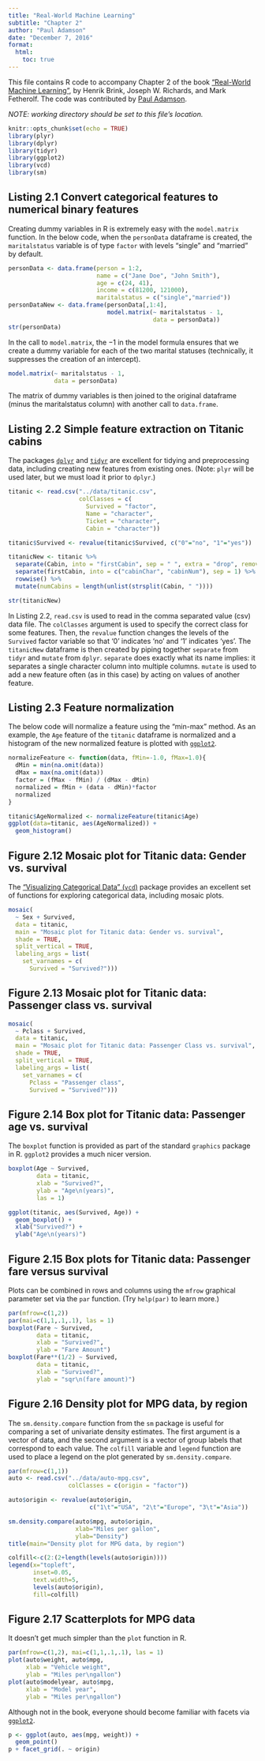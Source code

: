 ```yaml
---
title: "Real-World Machine Learning"
subtitle: "Chapter 2"
author: "Paul Adamson"
date: "December 7, 2016"
format:
  html:
    toc: true
---
```


This file contains R code to accompany Chapter 2 of the book 
["Real-World Machine Learning"](https://www.manning.com/books/real-world-machine-learning),
by Henrik Brink, Joseph W. Richards, and Mark Fetherolf.  The code was contributed by
[Paul Adamson](http://github.com/padamson). 

*NOTE: working directory should be set to this file's location.*

```r
knitr::opts_chunk$set(echo = TRUE)
library(plyr)
library(dplyr)
library(tidyr)
library(ggplot2)
library(vcd)
library(sm)
```

## Listing 2.1 Convert categorical features to numerical binary features

Creating dummy variables in R is extremely easy with the `model.matrix` function.
In the below code, when the `personData` dataframe is created,
the `maritalstatus` variable is of type `factor` with levels "single" and
"married" by default. 

```r
personData <- data.frame(person = 1:2, 
                         name = c("Jane Doe", "John Smith"),
                         age = c(24, 41),
                         income = c(81200, 121000),
                         maritalstatus = c("single","married"))
personDataNew <- data.frame(personData[,1:4], 
                            model.matrix(~ maritalstatus - 1, 
                                         data = personData)) 
str(personData)
```

In the call to `model.matrix`, the −1 in the model formula 
ensures that we create a dummy variable for each of the two marital statuses 
(technically, it suppresses the creation of an intercept). 
```r
model.matrix(~ maritalstatus - 1, 
             data = personData)
```
The matrix of dummy variables is then joined to the original dataframe (minus
the maritalstatus column) with another call to `data.frame`.

## Listing 2.2 Simple feature extraction on Titanic cabins

The packages [`dplyr`](https://cran.rstudio.com/web/packages/dplyr) and 
[`tidyr`](https://cran.r-project.org/web/packages/tidyr) are excellent 
for tidying and preprocessing data, 
including creating new features from existing ones. (Note: `plyr` will
be used later, but we must load it prior to `dplyr`.)

```r
titanic <- read.csv("../data/titanic.csv", 
                    colClasses = c(
                      Survived = "factor",
                      Name = "character",
                      Ticket = "character",
                      Cabin = "character"))

titanic$Survived <- revalue(titanic$Survived, c("0"="no", "1"="yes"))

titanicNew <- titanic %>%
  separate(Cabin, into = "firstCabin", sep = " ", extra = "drop", remove = FALSE) %>%
  separate(firstCabin, into = c("cabinChar", "cabinNum"), sep = 1) %>%
  rowwise() %>%
  mutate(numCabins = length(unlist(strsplit(Cabin, " "))))

str(titanicNew)
```

In Listing 2.2, `read.csv` is used to read in the comma separated value
(csv) data file. The `colClasses` argument is used to specify the correct
class for some features. Then, the `revalue` function changes the levels
of the `Survived` factor variable so that '0' indicates 'no' and '1'
indicates 'yes'. The `titanicNew` dataframe is then created by piping
together `separate` from `tidyr` and `mutate` from `dplyr`. `separate`
does exactly what its name implies: it separates a single character column
into multiple columns. `mutate` is used to add a new feature often (as
in this case) by acting on values of another feature.

## Listing 2.3 Feature normalization

The below code will normalize a feature using the "min-max" method. As
an example, the `Age` feature of the `titanic` dataframe is normalized
and a histogram of the new normalized feature is plotted with
[`ggplot2`](http://docs.ggplot2.org/current/index.html#). 

```r
normalizeFeature <- function(data, fMin=-1.0, fMax=1.0){
  dMin = min(na.omit(data))
  dMax = max(na.omit(data))
  factor = (fMax - fMin) / (dMax - dMin)
  normalized = fMin + (data - dMin)*factor
  normalized
}

titanic$AgeNormalized <- normalizeFeature(titanic$Age)
ggplot(data=titanic, aes(AgeNormalized)) +
  geom_histogram()
```

## Figure 2.12 Mosaic plot for Titanic data: Gender vs. survival

The ["Visualizing Categorical Data" (`vcd`)](https://cran.r-project.org/web/packages/vcd/vcd.pdf) package 
provides an excellent set of functions for exploring categorical data,
including mosaic plots.

```r
mosaic(
  ~ Sex + Survived,
  data = titanic, 
  main = "Mosaic plot for Titanic data: Gender vs. survival",
  shade = TRUE,
  split_vertical = TRUE,
  labeling_args = list(
    set_varnames = c(
      Survived = "Survived?")))
```

## Figure 2.13 Mosaic plot for Titanic data: Passenger class vs. survival

```r
mosaic(
  ~ Pclass + Survived,
  data = titanic, 
  main = "Mosaic plot for Titanic data: Passenger Class vs. survival",
  shade = TRUE,
  split_vertical = TRUE,
  labeling_args = list(
    set_varnames = c(
      Pclass = "Passenger class",
      Survived = "Survived?")))
```

## Figure 2.14 Box plot for Titanic data: Passenger age vs. survival

The `boxplot` function is provided as part of the standard `graphics` package
in R. `ggplot2` provides a much nicer version.
```r
boxplot(Age ~ Survived, 
        data = titanic,
        xlab = "Survived?",
        ylab = "Age\n(years)",
        las = 1)
```

```r
ggplot(titanic, aes(Survived, Age)) + 
  geom_boxplot() +
  xlab("Survived?") +
  ylab("Age\n(years)")
```

## Figure 2.15 Box plots for Titanic data: Passenger fare versus survival

Plots can be combined in rows and columns using the `mfrow` graphical
parameter set via the `par` function. (Try `help(par)` to learn more.) 
```r
par(mfrow=c(1,2))
par(mai=c(1,1,.1,.1), las = 1)
boxplot(Fare ~ Survived, 
        data = titanic,
        xlab = "Survived?",
        ylab = "Fare Amount")
boxplot(Fare**(1/2) ~ Survived, 
        data = titanic,
        xlab = "Survived?",
        ylab = "sqr\n(fare amount)")
```

## Figure 2.16 Density plot for MPG data, by region

The `sm.density.compare` function from the `sm` package is useful for
comparing a set of univariate density estimates.  The first argument is
a vector of data, and the second argument is a vector of group labels that
correspond to each value. The `colfill` variable and `legend` function
are used to place a legend on the plot generated by `sm.density.compare`.

```r
par(mfrow=c(1,1))
auto <- read.csv("../data/auto-mpg.csv",
                 colClasses = c(origin = "factor"))

auto$origin <- revalue(auto$origin, 
                       c("1\t"="USA", "2\t"="Europe", "3\t"="Asia"))

sm.density.compare(auto$mpg, auto$origin,
                   xlab="Miles per gallon",
                   ylab="Density")
title(main="Density plot for MPG data, by region")

colfill<-c(2:(2+length(levels(auto$origin)))) 
legend(x="topleft", 
       inset=0.05, 
       text.width=5, 
       levels(auto$origin), 
       fill=colfill)
```

## Figure 2.17 Scatterplots for MPG data

It doesn't get much simpler than the `plot` function in R.
```r
par(mfrow=c(1,2), mai=c(1,1,.1,.1), las = 1)
plot(auto$weight, auto$mpg,
     xlab = "Vehicle weight",
     ylab = "Miles per\ngallon")
plot(auto$modelyear, auto$mpg,
     xlab = "Model year",
     ylab = "Miles per\ngallon")

```

Although not in the book, everyone should become familiar with facets via 
[`ggplot2`](http://docs.ggplot2.org/current/index.html#).

```r
p <- ggplot(auto, aes(mpg, weight)) + 
  geom_point()
p + facet_grid(. ~ origin)
```